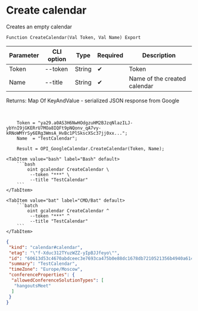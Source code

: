 ﻿---
sidebar_position: 1
description: Create calendar and other functions to work with Google Calendar in the Open Integration Package, a free open-source integration library for 1C:Enterprise 8, OneScript and CLI
keywords: [1C, 1С, 1С:Enterprise, 1С:Enterprise 8.3, API, Integration, Services, Exchange, OneScript, CLI, Google Calendar]
---


# Create calendar
 Creates an empty calendar



`Function CreateCalendar(Val Token, Val Name) Export`

  | Parameter | CLI option | Type | Required | Description |
  |-|-|-|-|-|
  | Token | --token | String | &#x2714; | Token |
  | Name | --title | String | &#x2714; | Name of the created calendar |

  
  Returns:  Map Of KeyAndValue - serialized JSON response from Google

<br/>




```bsl title="1C:Enterprise/OneScript code example"
    Token = "ya29.a0AS3H6NwHOdgzuHM2BJzqNlazILJ-ybYnI9jGKERrU7MOa8IQFt9pNQonv_qA7vy-kRNoWMYrSy6ERg3WmsA_HvBc1PlSkscXSc37jj0xx...";
    Name  = "TestCalendar";

    Result = OPI_GoogleCalendar.CreateCalendar(Token, Name);
```
 

 <Tabs>
  
    <TabItem value="bash" label="Bash" default>
        ```bash
            oint gcalendar CreateCalendar \
             --token "***" \
             --title "TestCalendar"
        ```
    </TabItem>
  
    <TabItem value="bat" label="CMD/Bat" default>
        ```batch
            oint gcalendar CreateCalendar ^
             --token "***" ^
             --title "TestCalendar"
        ```
    </TabItem>
</Tabs>


```json title="Result"
{
 "kind": "calendar#calendar",
 "etag": "\"f-Xduc312TYuzWZZ-yIpBJJfeyo\"",
 "id": "60613d53c4670abdceec3e7693ca475b0e88dc1678db7210521356b4940a6148@group.calendar.google.com",
 "summary": "TestCalendar",
 "timeZone": "Europe/Moscow",
 "conferenceProperties": {
  "allowedConferenceSolutionTypes": [
   "hangoutsMeet"
  ]
 }
}
```
